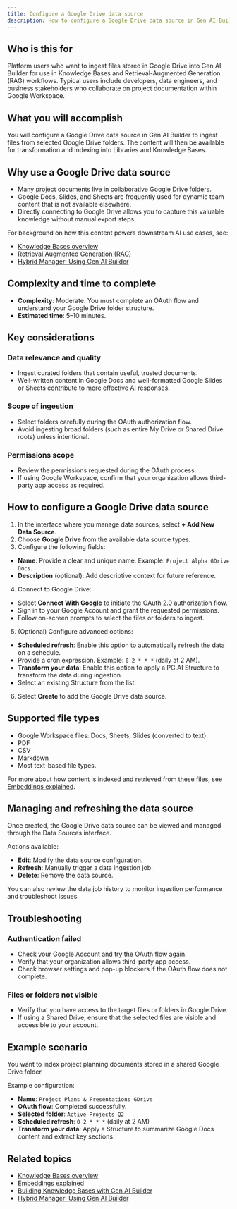 ```yaml
---
title: Configure a Google Drive data source
description: How to configure a Google Drive data source in Gen AI Builder to ingest files from Google Drive folders into your Knowledge Bases.
---
```


## Who is this for

Platform users who want to ingest files stored in Google Drive into Gen AI Builder for use in Knowledge Bases and Retrieval-Augmented Generation (RAG) workflows.
Typical users include developers, data engineers, and business stakeholders who collaborate on project documentation within Google Workspace.

## What you will accomplish

You will configure a Google Drive data source in Gen AI Builder to ingest files from selected Google Drive folders. The content will then be available for transformation and indexing into Libraries and Knowledge Bases.

## Why use a Google Drive data source

- Many project documents live in collaborative Google Drive folders.
- Google Docs, Slides, and Sheets are frequently used for dynamic team content that is not available elsewhere.
- Directly connecting to Google Drive allows you to capture this valuable knowledge without manual export steps.

For background on how this content powers downstream AI use cases, see:

- [Knowledge Bases overview](../../../pipeline/knowledge_base)
- [Retrieval Augmented Generation (RAG)](../../../learn/explained/rag)
- [Hybrid Manager: Using Gen AI Builder](../../../../../hybrid-manager/ai-factory/gen-ai/builder)

## Complexity and time to complete

- **Complexity**: Moderate. You must complete an OAuth flow and understand your Google Drive folder structure.
- **Estimated time**: 5–10 minutes.

## Key considerations

### Data relevance and quality

- Ingest curated folders that contain useful, trusted documents.
- Well-written content in Google Docs and well-formatted Google Slides or Sheets contribute to more effective AI responses.

### Scope of ingestion

- Select folders carefully during the OAuth authorization flow.
- Avoid ingesting broad folders (such as entire My Drive or Shared Drive roots) unless intentional.

### Permissions scope

- Review the permissions requested during the OAuth process.
- If using Google Workspace, confirm that your organization allows third-party app access as required.

## How to configure a Google Drive data source

1. In the interface where you manage data sources, select **+ Add New Data Source**.
2. Choose **Google Drive** from the available data source types.
3. Configure the following fields:

- **Name**: Provide a clear and unique name. Example: `Project Alpha GDrive Docs`.
- **Description** (optional): Add descriptive context for future reference.

4. Connect to Google Drive:

- Select **Connect With Google** to initiate the OAuth 2.0 authorization flow.
- Sign in to your Google Account and grant the requested permissions.
- Follow on-screen prompts to select the files or folders to ingest.

5. (Optional) Configure advanced options:

- **Scheduled refresh**: Enable this option to automatically refresh the data on a schedule.
- Provide a cron expression. Example: `0 2 * * *` (daily at 2 AM).
- **Transform your data**: Enable this option to apply a PG.AI Structure to transform the data during ingestion.
- Select an existing Structure from the list.

6. Select **Create** to add the Google Drive data source.

## Supported file types

- Google Workspace files: Docs, Sheets, Slides (converted to text).
- PDF
- CSV
- Markdown
- Most text-based file types.

For more about how content is indexed and retrieved from these files, see [Embeddings explained](../../../learn/explained/embeddings).

## Managing and refreshing the data source

Once created, the Google Drive data source can be viewed and managed through the Data Sources interface.

Actions available:

- **Edit**: Modify the data source configuration.
- **Refresh**: Manually trigger a data ingestion job.
- **Delete**: Remove the data source.

You can also review the data job history to monitor ingestion performance and troubleshoot issues.

## Troubleshooting

### Authentication failed

- Check your Google Account and try the OAuth flow again.
- Verify that your organization allows third-party app access.
- Check browser settings and pop-up blockers if the OAuth flow does not complete.

### Files or folders not visible

- Verify that you have access to the target files or folders in Google Drive.
- If using a Shared Drive, ensure that the selected files are visible and accessible to your account.

## Example scenario

You want to index project planning documents stored in a shared Google Drive folder.

Example configuration:

- **Name**: `Project Plans & Presentations GDrive`
- **OAuth flow**: Completed successfully.
- **Selected folder**: `Active Projects Q2`
- **Scheduled refresh**: `0 2 * * *` (daily at 2 AM)
- **Transform your data**: Apply a Structure to summarize Google Docs content and extract key sections.

## Related topics

- [Knowledge Bases overview](../../../pipeline/knowledge_base)
- [Embeddings explained](../../../learn/explained/embeddings)
- [Building Knowledge Bases with Gen AI Builder](../../../learn/how-to/gen-ai/knowledge-base-setup) <!-- Placeholder link -->
- [Hybrid Manager: Using Gen AI Builder](../../../../../hybrid-manager/ai-factory/gen-ai/builder)
